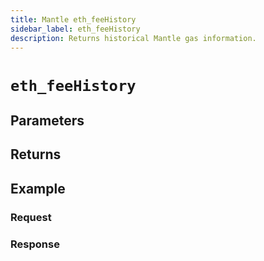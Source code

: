 ```yaml
---
title: Mantle eth_feeHistory
sidebar_label: eth_feeHistory
description: Returns historical Mantle gas information.
---
```




# `eth_feeHistory`

<Description />

## Parameters


<Params />

## Returns


<Returns />

## Example


<Example />

### Request


<Request />

### Response


<Response />
